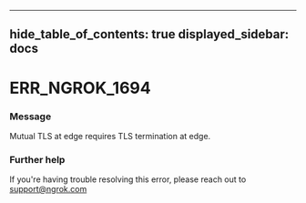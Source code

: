 

---
hide_table_of_contents: true
displayed_sidebar: docs
---


# ERR_NGROK_1694

### Message
Mutual TLS at edge requires TLS termination at edge.

<ErrorDetails />



### Further help
If you're having trouble resolving this error, please reach out to [support@ngrok.com](mailto:support@ngrok.com?subject=Help%20with%20ERR_NGROK_1694)

